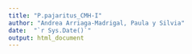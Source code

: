 ```yaml
---
title: "P.pajaritus_CMH-I"
author: "Andrea Arriaga-Madrigal, Paula y Silvia"
date:  "`r Sys.Date()`"
output: html_document
---
```


```r




```

